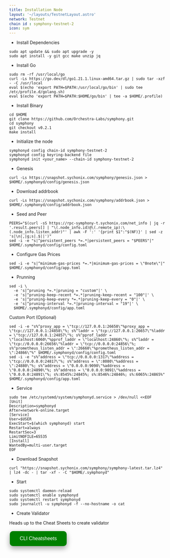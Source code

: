 ```yaml
---
title: Installation Node
layout: '~/layouts/TestnetLayout.astro'
network: Testnet
chain id : symphony-testnet-2
icon: sym
---
```


- Install Dependencies
```
sudo apt update && sudo apt upgrade -y 
sudo apt install -y git gcc make unzip jq
```

- Install Go
```
sudo rm -rf /usr/local/go
curl -Ls https://go.dev/dl/go1.21.1.linux-amd64.tar.gz | sudo tar -xzf - -C /usr/local
eval $(echo 'export PATH=$PATH:/usr/local/go/bin' | sudo tee /etc/profile.d/golang.sh)
eval $(echo 'export PATH=$PATH:$HOME/go/bin' | tee -a $HOME/.profile)
```

- Install Binary
```
cd $HOME
git clone https://github.com/Orchestra-Labs/symphony.git
cd symphony
git checkout v0.2.1
make install
```
- Initialize the node
```
symphonyd config chain-id symphony-testnet-2
symphonyd config keyring-backend file
symphonyd init <your_name> --chain-id symphony-testnet-2
```

- Genesis
```
curl -Ls https://snapshot.sychonix.com/symphony/genesis.json > $HOME/.symphonyd/config/genesis.json 
```
- Download addrbook
```
curl -Ls https://snapshot.sychonix.com/symphony/addrbook.json > $HOME/.symphonyd/config/addrbook.json
```
- Seed and Peer
```
PEERS="$(curl -sS https://rpc-symphony-t.sychonix.com/net_info | jq -r '.result.peers[] | "\(.node_info.id)@\(.remote_ip):\(.node_info.listen_addr)"' | awk -F ':' '{print $1":"$(NF)}' | sed -z 's|\n|,|g;s|.$||')"
sed -i -e "s|^persistent_peers *=.*|persistent_peers = "$PEERS"|" $HOME/.symphonyd/config/config.toml
```
- Configure Gas Prices
```
sed -i -e "s|^minimum-gas-prices *=.*|minimum-gas-prices = \"0note\"|" $HOME/.symphonyd/config/app.toml
```

- Prunning
```
sed -i \
  -e 's|^pruning *=.*|pruning = "custom"|' \
  -e 's|^pruning-keep-recent *=.*|pruning-keep-recent = "100"|' \
  -e 's|^pruning-keep-every *=.*|pruning-keep-every = "0"|' \
  -e 's|^pruning-interval *=.*|pruning-interval = "19"|' \
  $HOME/.symphonyd/config/app.toml
```
Custom Port (Optional)
```
sed -i -e "s%^proxy_app = \"tcp://127.0.0.1:26658\"%proxy_app = \"tcp://127.0.0.1:24858\"%; s%^laddr = \"tcp://127.0.0.1:26657\"%laddr = \"tcp://127.0.0.1:24857\"%; s%^pprof_laddr = \"localhost:6060\"%pprof_laddr = \"localhost:24860\"%; s%^laddr = \"tcp://0.0.0.0:26656\"%laddr = \"tcp://0.0.0.0:24856\"%; s%^prometheus_listen_addr = \":26660\"%prometheus_listen_addr = \":24866\"%" $HOME/.symphonyd/config/config.toml
sed -i -e "s%^address = \"tcp://0.0.0.0:1317\"%address = \"tcp://0.0.0.0:24817\"%; s%^address = \":8080\"%address = \":24880\"%; s%^address = \"0.0.0.0:9090\"%address = \"0.0.0.0:24890\"%; s%^address = \"0.0.0.0:9091\"%address = \"0.0.0.0:24891\"%; s%:8545%:24845%; s%:8546%:24846%; s%:6065%:24865%" $HOME/.symphonyd/config/app.toml
```

- Service
```
sudo tee /etc/systemd/system/symphonyd.service > /dev/null <<EOF
[Unit]
Description=symphonyd
After=network-online.target
[Service]
User=$USER
ExecStart=$(which symphonyd) start
Restart=always
RestartSec=3
LimitNOFILE=65535
[Install]
WantedBy=multi-user.target
EOF
```
- Download Snapshot
```
curl "https://snapshot.sychonix.com/symphony/symphony-latest.tar.lz4" | lz4 -dc - | tar -xf - -C "$HOME/.symphonyd"
```

- Start
```
sudo systemctl daemon-reload
sudo systemctl enable symphonyd
sudo systemctl restart symphonyd
sudo journalctl -u symphonyd -f --no-hostname -o cat
```

 - Create Validator

Heads up to the Cheat Sheets to create validator

<a href="https://service.sychonix.com/testnet/symphony/cheat" target="_blank">
  <button style="background-color: green; border: none; color: white; padding: 15px 32px; text-align: center; text-decoration: none; display: inline-block; font-size: 16px; margin: 4px 2px; cursor: pointer; border-radius: 10px; box-shadow: 0 8px 16px 0 rgba(0,0,0,0.2), 0 6px 20px 0 rgba(0,0,0,0.19);" onmouseover="this.style.boxShadow='0 0 0 4px rgba(0,255,0,0.5)'" onmouseout="this.style.boxShadow='0 8px 16px 0 rgba(0,0,0,0.2), 0 6px 20px 0 rgba(0,0,0,0.19)'">CLI Cheatsheets</button>
</a>
